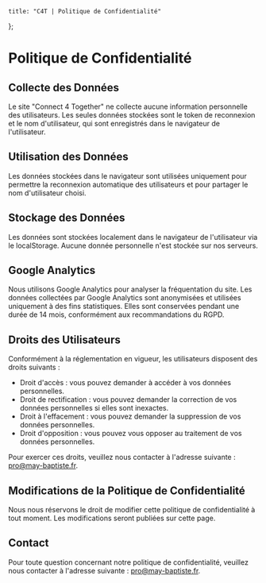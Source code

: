     title: "C4T | Politique de Confidentialité"
};

# Politique de Confidentialité

## Collecte des Données

Le site "Connect 4 Together" ne collecte aucune information personnelle des utilisateurs. Les seules données stockées sont le token de reconnexion et le nom d'utilisateur, qui sont enregistrés dans le navigateur de l'utilisateur.

## Utilisation des Données

Les données stockées dans le navigateur sont utilisées uniquement pour permettre la reconnexion automatique des utilisateurs et pour partager le nom d'utilisateur choisi.

## Stockage des Données

Les données sont stockées localement dans le navigateur de l'utilisateur via le localStorage. Aucune donnée personnelle n'est stockée sur nos serveurs.

## Google Analytics

Nous utilisons Google Analytics pour analyser la fréquentation du site. Les données collectées par Google Analytics sont anonymisées et utilisées uniquement à des fins statistiques. Elles sont conservées pendant une durée de 14 mois, conformément aux recommandations du RGPD.

## Droits des Utilisateurs

Conformément à la réglementation en vigueur, les utilisateurs disposent des droits suivants :
- Droit d'accès : vous pouvez demander à accéder à vos données personnelles.
- Droit de rectification : vous pouvez demander la correction de vos données personnelles si elles sont inexactes.
- Droit à l'effacement : vous pouvez demander la suppression de vos données personnelles.
- Droit d'opposition : vous pouvez vous opposer au traitement de vos données personnelles.

Pour exercer ces droits, veuillez nous contacter à l'adresse suivante : [pro@may-baptiste.fr](mailto:pro@may-baptiste.fr).

## Modifications de la Politique de Confidentialité

Nous nous réservons le droit de modifier cette politique de confidentialité à tout moment. Les modifications seront publiées sur cette page.

## Contact

Pour toute question concernant notre politique de confidentialité, veuillez nous contacter à l'adresse suivante : [pro@may-baptiste.fr](mailto:pro@may-baptiste.fr).
